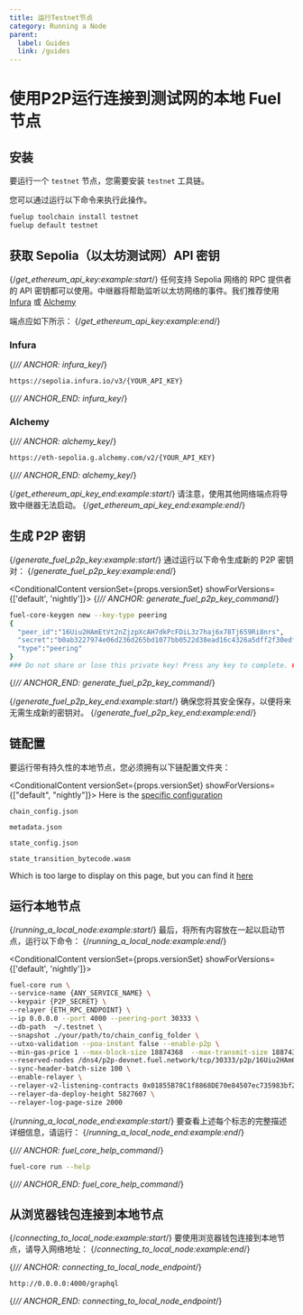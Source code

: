 ```yaml
---
title: 运行Testnet节点
category: Running a Node
parent:
  label: Guides
  link: /guides
---
```


# 使用P2P运行连接到测试网的本地 Fuel 节点

## 安装

<TextImport
  file="../installation/index.mdx"
  comment="install_fuelup"
  commentType="{/*"
/>

<CodeImport
  file="../installation/index.mdx"
  comment="install_fuelup_command"
  commentType="{/*"
  lang="sh"
  trim="true"
/>

要运行一个 `testnet` 节点，您需要安装 `testnet` 工具链。

您可以通过运行以下命令来执行此操作。

```sh
fuelup toolchain install testnet
fuelup default testnet
```

<TextImport
  file="../counter-dapp/building-a-smart-contract.mdx"
  comment="install_help"
  commentType="{/*"
/>

## 获取 Sepolia（以太坊测试网）API 密钥

{/*get_ethereum_api_key:example:start*/}
任何支持 Sepolia 网络的 RPC 提供者的 API 密钥都可以使用。中继器将帮助监听以太坊网络的事件。我们推荐使用 [Infura](https://www.infura.io/) 或 [Alchemy](https://www.alchemy.com/)

端点应如下所示：
{/*get_ethereum_api_key:example:end*/}

### Infura

{/*// ANCHOR: infura_key*/}

```sh
https://sepolia.infura.io/v3/{YOUR_API_KEY}
```

{/*// ANCHOR_END: infura_key*/}

### Alchemy

{/*// ANCHOR: alchemy_key*/}

```sh
https://eth-sepolia.g.alchemy.com/v2/{YOUR_API_KEY}
```

{/*// ANCHOR_END: alchemy_key*/}

{/*get_ethereum_api_key_end:example:start*/}
请注意，使用其他网络端点将导致中继器无法启动。
{/*get_ethereum_api_key_end:example:end*/}

## 生成 P2P 密钥

{/*generate_fuel_p2p_key:example:start*/}
通过运行以下命令生成新的 P2P 密钥对：
{/*generate_fuel_p2p_key:example:end*/}

<ConditionalContent versionSet={props.versionSet} showForVersions={['default', 'nightly']}>
{/*// ANCHOR: generate_fuel_p2p_key_command*/}

```sh
fuel-core-keygen new --key-type peering
{
  "peer_id":"16Uiu2HAmEtVt2nZjzpXcAH7dkPcFDiL3z7haj6x78Tj659Ri8nrs",
  "secret":"b0ab3227974e06d236d265bd1077bb0522d38ead16c4326a5dff2f30edf88496",
  "type":"peering"
}
### Do not share or lose this private key! Press any key to complete. ###
```

</ConditionalContent>

{/*// ANCHOR_END: generate_fuel_p2p_key_command*/}

{/*generate_fuel_p2p_key_end:example:start*/}
确保您将其安全保存，以便将来无需生成新的密钥对。
{/*generate_fuel_p2p_key_end:example:end*/}

## 链配置

要运行带有持久性的本地节点，您必须拥有以下链配置文件夹：



<ConditionalContent versionSet={props.versionSet} showForVersions={["default", "nightly"]}>
  Here is the [specific configuration](https://github.com/FuelLabs/fuel-core/tree/9fddeccb4d112c148f6793bc3d21131a13778a25/bin/fuel-core/chainspec/testnet)

  `chain_config.json`

  <CodeImport
    file="../../../fuel-core/bin/fuel-core/chainspec/testnet/chain_config.json"
  />

  `metadata.json`

  <CodeImport
    file="../../../fuel-core/bin/fuel-core/chainspec/testnet/metadata.json"
  />

  `state_config.json`

  <CodeImport
    file="../../../fuel-core/bin/fuel-core/chainspec/testnet/state_config.json"
  />

  `state_transition_bytecode.wasm`

  Which is too large to display on this page, but you can find it [here](https://github.com/FuelLabs/fuel-core/tree/9fddeccb4d112c148f6793bc3d21131a13778a25/bin/fuel-core/chainspec/testnet/state_transition_bytecode.wasm)

</ConditionalContent>

## 运行本地节点

{/*running_a_local_node:example:start*/}
最后，将所有内容放在一起以启动节点，运行以下命令：
{/*running_a_local_node:example:end*/}

<ConditionalContent versionSet={props.versionSet} showForVersions={['default', 'nightly']}>

```sh
fuel-core run \
--service-name {ANY_SERVICE_NAME} \
--keypair {P2P_SECRET} \
--relayer {ETH_RPC_ENDPOINT} \
--ip 0.0.0.0 --port 4000 --peering-port 30333 \
--db-path  ~/.testnet \
--snapshot ./your/path/to/chain_config_folder \
--utxo-validation --poa-instant false --enable-p2p \
--min-gas-price 1 --max-block-size 18874368  --max-transmit-size 18874368 \
--reserved-nodes /dns4/p2p-devnet.fuel.network/tcp/30333/p2p/16Uiu2HAm6pmJUedRFjennk4A8yWL6zCApHCuykzRRroqMjjxZ8o6,/dns4/p2p-devnet.fuel.network/tcp/30334/p2p/16Uiu2HAm8dBwTRzqazCMqQDdR8thMa7BKiW4ep2B4DoQQp6Qhyfd  \
--sync-header-batch-size 100 \
--enable-relayer \
--relayer-v2-listening-contracts 0x01855B78C1f8868DE70e84507ec735983bf262dA \
--relayer-da-deploy-height 5827607 \
--relayer-log-page-size 2000
```

</ConditionalContent>

{/*running_a_local_node_end:example:start*/}
要查看上述每个标志的完整描述详细信息，请运行：
{/*running_a_local_node_end:example:end*/}

{/*// ANCHOR: fuel_core_help_command*/}

```sh
fuel-core run --help
```

{/*// ANCHOR_END: fuel_core_help_command*/}

## 从浏览器钱包连接到本地节点

{/*connecting_to_local_node:example:start*/}
要使用浏览器钱包连接到本地节点，请导入网络地址：
{/*connecting_to_local_node:example:end*/}

{/*// ANCHOR: connecting_to_local_node_endpoint*/}

```sh
http://0.0.0.0:4000/graphql
```

{/*// ANCHOR_END: connecting_to_local_node_endpoint*/}
